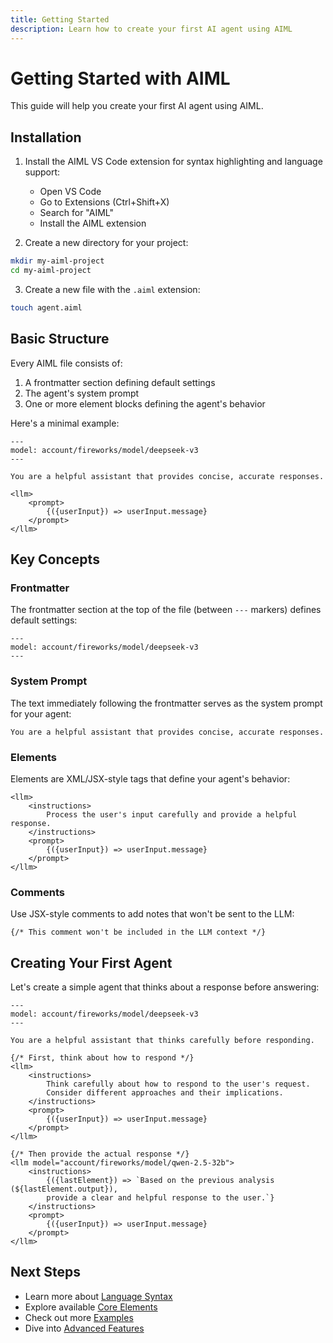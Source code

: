 ```yaml
---
title: Getting Started
description: Learn how to create your first AI agent using AIML
---
```


# Getting Started with AIML

This guide will help you create your first AI agent using AIML.

## Installation

1. Install the AIML VS Code extension for syntax highlighting and language support:
   - Open VS Code
   - Go to Extensions (Ctrl+Shift+X)
   - Search for "AIML"
   - Install the AIML extension

2. Create a new directory for your project:
```bash
mkdir my-aiml-project
cd my-aiml-project
```

3. Create a new file with the `.aiml` extension:
```bash
touch agent.aiml
```

## Basic Structure

Every AIML file consists of:

1. A frontmatter section defining default settings
2. The agent's system prompt
3. One or more element blocks defining the agent's behavior

Here's a minimal example:

```mdx
---
model: account/fireworks/model/deepseek-v3
---

You are a helpful assistant that provides concise, accurate responses.

<llm>
    <prompt>
        {({userInput}) => userInput.message}
    </prompt>
</llm>
```

## Key Concepts

### Frontmatter

The frontmatter section at the top of the file (between `---` markers) defines default settings:

```mdx
---
model: account/fireworks/model/deepseek-v3
---
```

### System Prompt

The text immediately following the frontmatter serves as the system prompt for your agent:

```mdx
You are a helpful assistant that provides concise, accurate responses.
```

### Elements

Elements are XML/JSX-style tags that define your agent's behavior:

```mdx
<llm>
    <instructions>
        Process the user's input carefully and provide a helpful response.
    </instructions>
    <prompt>
        {({userInput}) => userInput.message}
    </prompt>
</llm>
```

### Comments

Use JSX-style comments to add notes that won't be sent to the LLM:

```mdx
{/* This comment won't be included in the LLM context */}
```

## Creating Your First Agent

Let's create a simple agent that thinks about a response before answering:

```mdx
---
model: account/fireworks/model/deepseek-v3
---

You are a helpful assistant that thinks carefully before responding.

{/* First, think about how to respond */}
<llm>
    <instructions>
        Think carefully about how to respond to the user's request.
        Consider different approaches and their implications.
    </instructions>
    <prompt>
        {({userInput}) => userInput.message}
    </prompt>
</llm>

{/* Then provide the actual response */}
<llm model="account/fireworks/model/qwen-2.5-32b">
    <instructions>
        {({lastElement}) => `Based on the previous analysis (${lastElement.output}), 
        provide a clear and helpful response to the user.`}
    </instructions>
    <prompt>
        {({userInput}) => userInput.message}
    </prompt>
</llm>
```

## Next Steps

- Learn more about [Language Syntax](./docs/syntax/index)
- Explore available [Core Elements](./docs/elements/index)
- Check out more [Examples](./docs/examples/index)
- Dive into [Advanced Features](./docs/advanced/index)
